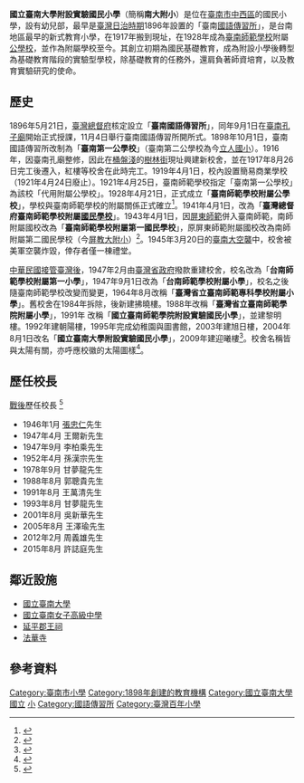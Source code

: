 {{coord|22.985616|N|120.209260|E|scale:1000|display=title}}
{{Infobox School
|name           = 國立臺南大學附設實驗國民小學 
|Engish_name     = National University of Tainan Affiliated Primary School
|image          = 國立南大實小.jpg
|established    = 1896年
|country        = {{TWN}}
|type           = [[大專院校|大專院校]]附設[[國民小學|國民小學]]
|affiliation    = [[國立臺南大學|國立臺南大學]]
|district       = 
|grades         = 學齡前教育、六年級制
|president      = 
|principal      = 許誌庭
|faculty        = 
|staff          = 92
|students       = 1248
|conference     = 
| area          =3.7446公頃 
|colors         =
|mascot         = 
|magazine       = 拂曉校刊
|location       = [[臺南市|臺南市]][[中西區_(台灣)|中西區]]樹林街二段31號
|tel            = +886 6 213 2566
|fax            = +886 6 213 6977
|information    =
|website        = https://www.ps.nutn.edu.tw/}}
'''國立臺南大學附設實驗國民小學'''（簡稱'''南大附小'''）是位在[[臺南市|臺南市]][[中西區_(台灣)|中西區]]的國民小學，設有幼兒部，最早是[[臺灣日治時期|臺灣日治時期]]1896年設置的「臺南[[國語傳習所|國語傳習所]]」，是台南地區最早的新式教育小學，在1917年搬到現址，在1928年成為[[臺南師範學校|臺南師範學校]]附屬[[公學校|公學校]]，並作為附屬學校至今。其創立初期為國民基礎教育，成為附設小學後轉型為基礎教育階段的實驗型學校，除基礎教育的任務外，還肩負著師資培育，以及教育實驗研究的使命。

==歷史==
1896年5月21日，[[臺灣總督府|臺灣總督府]]核定設立「'''臺南國語傳習所'''」，同年9月1日在[[臺南孔子廟|臺南孔子廟]]開始正式授課，11月4日舉行臺南國語傳習所開所式。1898年10月1日，臺南國語傳習所改制為「'''臺南第一公學校'''」（臺南第二公學校為今[[臺南市北區立人國民小學|立人國小]]）。1916年，因臺南孔廟整修，因此在[[桶盤淺|桶盤淺]]的[[樹林街|樹林街]]現址興建新校舍，並在1917年8月26日完工後遷入，紅樓等校舍在此時完工。1919年4月1日，校內設置簡易商業學校（1921年4月24日廢止）。1921年4月25日，臺南師範學校指定「臺南第一公學校」為該校「代用附屬公學校」。1928年4月21日，正式成立「'''臺南師範學校附屬公學校'''」，學校與臺南師範學校的附屬關係正式確立<ref>{{Cite book|title=創立拾周年記念誌：臺南師範學校|last=小山朝丸|publisher=臺南師範學校|year=1928-10-20}}</ref>。1941年4月1日，改為「'''臺灣總督府臺南師範學校附屬[[國民學校|國民學校]]'''」。1943年4月1日，因[[國立屏東大學民生校區|屏東師範]]併入臺南師範，南師附屬國校改為「'''臺南師範學校附屬第一國民學校'''」，原屏東師範附屬國校改為南師附屬第二國民學校（今[[國立屏東大學附設實驗國民小學|屏教大附小]]）<ref>{{Cite news|title=告示第341號|work=臺灣總督府報|date=1943-04-01}}</ref>。1945年3月20日的[[臺南大空襲|臺南大空襲]]中，校舍被美軍空襲炸毀，倖存者僅一棟禮堂。

[[臺灣戰後時期|中華民國接管臺灣後]]，1947年2月由[[臺灣省政府|臺灣省政府]]撥款重建校舍，校名改為「'''台南師範學校附屬第一小學'''」，1947年9月1日改為「'''台南師範學校附屬小學'''」，校名之後隨臺南師範學校改變而變更，1964年8月改稱「'''臺灣省立臺南師範專科學校附屬小學'''」。舊校舍在1984年拆除，後新建拂曉樓。1988年改稱「'''臺灣省立臺南師範學院附屬小學'''」，1991年 改稱「'''國立臺南師範學院附設實驗國民小學'''」，並建黎明樓。1992年建朝陽樓，1995年完成幼稚園與圖書館，2003年建旭日樓，2004年8月1日改名「'''國立臺南大學附設實驗國民小學'''」，2009年建迎曦樓<ref>{{Cite web|title=學校簡介|url=http://tw.school.uschoolnet.com/?id=es00002189&mode=editor&key=128314209211897|publisher=國立臺南大學附設實驗國民小學|access-date=2022-03-12|archive-date=2022-03-12|archive-url=https://web.archive.org/web/20220312073324/http://tw.school.uschoolnet.com/?id=es00002189&mode=editor&key=128314209211897|dead-url=no}}</ref>。校舍名稱皆與太陽有關，亦呼應校徽的太陽圖樣<ref>{{Cite web|title=票選校舍名 校園民主兩面刃… 這大學傷最深|url=https://udn.com/news/story/6928/4299664|date=2020-01-21|publisher=聯合新聞網|access-date=2022-05-15|archive-date=2022-05-15|archive-url=https://web.archive.org/web/20220515180333/https://udn.com/news/story/6928/4299664}}</ref>。

==歷任校長==
[[臺灣戰後時期|戰後]]歷任校長 <ref>{{Cite web |url=http://pandora.ps.nutn.edu.tw/aboutschool/schoolinfo.htm |title=附小校史 |accessdate=2011-05-02 |archive-date=2012-07-17 |archive-url=https://archive.is/20120717220940/http://pandora.ps.nutn.edu.tw/aboutschool/schoolinfo.htm |dead-url=yes }}</ref>
*1946年1月 [[張忠仁_(教育家)|張忠仁]]先生
*1947年4月 王爾新先生
*1947年9月 李柏乘先生
*1952年4月 孫漢宗先生
*1978年9月 甘夢龍先生
*1988年8月 郭聰貴先生
*1991年8月 王萬清先生
*1993年8月 甘夢龍先生
*2001年8月 吳新華先生
*2005年8月 王澤瑜先生
*2012年2月 周義雄先生
*2015年8月 許誌庭先生

== 鄰近設施 ==
* [[國立臺南大學|國立臺南大學]]
* [[國立臺南女子高級中學|國立臺南女子高級中學]]
* [[延平郡王祠|延平郡王祠]]
* [[臺南法華寺|法華寺]]

==參考資料==
<div class="references-small">
<references />
</div>

{{國立臺南大學}}
{{臺南市國民中小學}}

[[Category:臺南市小學|Category:臺南市小學]]
[[Category:1898年創建的教育機構|Category:1898年創建的教育機構]]
[[Category:國立臺南大學|Category:國立臺南大學]]
[[Category:臺灣各地公立國民小學|國立]]
[[Category:中華民國大專院校的附設學校|小]]
[[Category:國語傳習所|Category:國語傳習所]]
[[Category:臺灣百年小學|Category:臺灣百年小學]]